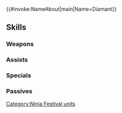 {{#invoke:NameAbout|main|Name=Diamant}}{{HeroPage Tabs}}
{{Hero Infobox
|Name=Diamant
|Title=Gallant Ninja
|WeaponType=Green Axe
|MoveType=Infantry
|Origin=Fire Emblem Engage
|Gender=Male
|actorEN=Stephen Fu
|actorJP=諏訪部順一
|artist=スエカネクミコ
|additionDate=November 5, 2024
|releaseDate=November 6, 2024
|cv1=14
|cv2=300200
|TagID=忍者ディアマンド
|InternalID=1164
|Properties=special
|description=The crown prince of Brodia. He works earnestly to become proficient in the art of the ninja. Appears in Fire Emblem Engage.
}}
{{Stats Page
|Lv1HP=18|Lv1ATK=9|Lv1SPD=12|Lv1DEF=15|Lv1RES=3
|GRHP=50|GRATK=90|GRSPD=60|GRDEF=75|GRRES=50
}}
==Skills==
===Weapons===
{{Weapons Table
|weapon1=Iron Axe
|weapon1Default=1
|weapon1Unlock=1
|weapon2=Steel Axe
|weapon2Default=2
|weapon2Unlock=2
|weapon3=Silver Axe
|weapon3Default=4
|weapon3Unlock=3
|weapon4=Bold Kusarigama
|weapon4Default=5
|weapon4Unlock=5
}}
===Assists===
{{Assists Table}}
===Specials===
{{Specials Table
|special1=Glowing Ember
|special1Default=4
|special1Unlock=3
|special2=Bonfire
|special2Unlock=4
|special3=Boulder
|special3Unlock=5
}}
===Passives===
{{Passives Table
|passiveA1=Atk/Def Finish 1
|passiveA2=Atk/Def Finish 2
|passiveA3=Atk/Def Finish 3
|passiveA4=Atk/Def Finish 4
|passiveA1Unlock=2
|passiveA2Unlock=3
|passiveA3Unlock=4
|passiveA4Unlock=5
|passiveB1=Atk/Def Bulwark 1
|passiveB2=Atk/Def Bulwark 2
|passiveB3=Atk/Def Bulwark 3
|passiveB4=A/D Spiked Wall
|passiveB1Unlock=2
|passiveB2Unlock=3
|passiveB3Unlock=4
|passiveB4Unlock=5
|passiveC1=Even Tempest 1
|passiveC2=Even Tempest 2
|passiveC3=Even Tempest 3
|passiveC4=Endless Tempest
|passiveC1Unlock=2
|passiveC2Unlock=3
|passiveC3Unlock=4
|passiveC4Unlock=5
}}
{{Heroes Navbox}}
[[Category:Ninja Festival units]]